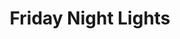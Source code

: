 ---
title: "Friday Night Lights"
subtitle: ""
creator: ""
categories: ["cds"]
featuredImage: "../src/assets/images/item/cds/DSC02976-5.png"
views: ["../src/assets/images/item/cds/DSC02976-5.png"]
nextItem: []
---